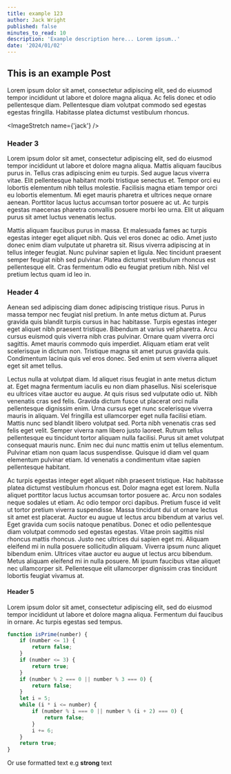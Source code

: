 ```yaml
---
title: example 123
author: Jack Wright
published: false
minutes_to_read: 10
description: 'Example description here... Lorem ipsum..'
date: '2024/01/02'
---
```


## This is an example Post

Lorem ipsum dolor sit amet, consectetur adipiscing elit, sed do eiusmod tempor incididunt ut labore et dolore magna aliqua. Ac felis donec et odio pellentesque diam. Pellentesque diam volutpat commodo sed egestas egestas fringilla. Habitasse platea dictumst vestibulum rhoncus.

<ImageStretch name={'jack'} />

### Header 3

Lorem ipsum dolor sit amet, consectetur adipiscing elit, sed do eiusmod tempor incididunt ut labore et dolore magna aliqua. Mattis aliquam faucibus purus in. Tellus cras adipiscing enim eu turpis. Sed augue lacus viverra vitae. Elit pellentesque habitant morbi tristique senectus et. Tempor orci eu lobortis elementum nibh tellus molestie. Facilisis magna etiam tempor orci eu lobortis elementum. Mi eget mauris pharetra et ultrices neque ornare aenean. Porttitor lacus luctus accumsan tortor posuere ac ut. Ac turpis egestas maecenas pharetra convallis posuere morbi leo urna. Elit ut aliquam purus sit amet luctus venenatis lectus.

Mattis aliquam faucibus purus in massa. Et malesuada fames ac turpis egestas integer eget aliquet nibh. Quis vel eros donec ac odio. Amet justo donec enim diam vulputate ut pharetra sit. Risus viverra adipiscing at in tellus integer feugiat. Nunc pulvinar sapien et ligula. Nec tincidunt praesent semper feugiat nibh sed pulvinar. Platea dictumst vestibulum rhoncus est pellentesque elit. Cras fermentum odio eu feugiat pretium nibh. Nisl vel pretium lectus quam id leo in.

### Header 4

Aenean sed adipiscing diam donec adipiscing tristique risus. Purus in massa tempor nec feugiat nisl pretium. In ante metus dictum at. Purus gravida quis blandit turpis cursus in hac habitasse. Turpis egestas integer eget aliquet nibh praesent tristique. Bibendum at varius vel pharetra. Arcu cursus euismod quis viverra nibh cras pulvinar. Ornare quam viverra orci sagittis. Amet mauris commodo quis imperdiet. Aliquam etiam erat velit scelerisque in dictum non. Tristique magna sit amet purus gravida quis. Condimentum lacinia quis vel eros donec. Sed enim ut sem viverra aliquet eget sit amet tellus.

Lectus nulla at volutpat diam. Id aliquet risus feugiat in ante metus dictum at. Eget magna fermentum iaculis eu non diam phasellus. Nisi scelerisque eu ultrices vitae auctor eu augue. At quis risus sed vulputate odio ut. Nibh venenatis cras sed felis. Gravida dictum fusce ut placerat orci nulla pellentesque dignissim enim. Urna cursus eget nunc scelerisque viverra mauris in aliquam. Vel fringilla est ullamcorper eget nulla facilisi etiam. Mattis nunc sed blandit libero volutpat sed. Porta nibh venenatis cras sed felis eget velit. Semper viverra nam libero justo laoreet. Rutrum tellus pellentesque eu tincidunt tortor aliquam nulla facilisi. Purus sit amet volutpat consequat mauris nunc. Enim nec dui nunc mattis enim ut tellus elementum. Pulvinar etiam non quam lacus suspendisse. Quisque id diam vel quam elementum pulvinar etiam. Id venenatis a condimentum vitae sapien pellentesque habitant.

Ac turpis egestas integer eget aliquet nibh praesent tristique. Hac habitasse platea dictumst vestibulum rhoncus est. Dolor magna eget est lorem. Nulla aliquet porttitor lacus luctus accumsan tortor posuere ac. Arcu non sodales neque sodales ut etiam. Ac odio tempor orci dapibus. Pretium fusce id velit ut tortor pretium viverra suspendisse. Massa tincidunt dui ut ornare lectus sit amet est placerat. Auctor eu augue ut lectus arcu bibendum at varius vel. Eget gravida cum sociis natoque penatibus. Donec et odio pellentesque diam volutpat commodo sed egestas egestas. Vitae proin sagittis nisl rhoncus mattis rhoncus. Justo nec ultrices dui sapien eget mi. Aliquam eleifend mi in nulla posuere sollicitudin aliquam. Viverra ipsum nunc aliquet bibendum enim. Ultrices vitae auctor eu augue ut lectus arcu bibendum. Metus aliquam eleifend mi in nulla posuere. Mi ipsum faucibus vitae aliquet nec ullamcorper sit. Pellentesque elit ullamcorper dignissim cras tincidunt lobortis feugiat vivamus at.

#### Header 5

Lorem ipsum dolor sit amet, consectetur adipiscing elit, sed do eiusmod tempor incididunt ut labore et dolore magna aliqua. Fermentum dui faucibus in ornare. Ac turpis egestas sed tempus.

```javascript {1-4, 8} caption="codeblock caption"
function isPrime(number) {
    if (number <= 1) {
        return false;
    }
    if (number <= 3) {
        return true;
    }
    if (number % 2 === 0 || number % 3 === 0) {
        return false;
    }
    let i = 5;
    while (i * i <= number) {
        if (number % i === 0 || number % (i + 2) === 0) {
            return false;
        }
        i += 6;
    }
    return true;
}
```

Or use formatted text e.g **strong** text

